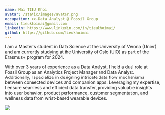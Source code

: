 ```yaml
---
name: Mai TIEU Khoi
avatar: /static/images/avatar.png
occupation: ex-Data Analyst @ Fossil Group
email: tieukhoimai@gmail.com
linkedin: https://www.linkedin.com/in/tieukhoimai/
github: https://github.com/tieukhoimai
---
```


I am a Master's student in Data Science at the University of Verona (Univr) and am currently studying at the University of Oslo (UiO) as part of the Erasmus+ program for 2024.

With over 3 years of experience as a Data Analyst, I held a dual role at Fossil Group as an Analytics Project Manager and Data Analyst. Additionally, I specialize in designing intricate data flow mechanisms between connected devices and companion apps. Leveraging my expertise, I ensure seamless and efficient data transfer, providing valuable insights into user behavior, product performance, customer segmentation, and wellness data from wrist-based wearable devices.

<p align="left">
  <a href="https://skillicons.dev">
    <img src="https://skillicons.dev/icons?i=aws,gcp,docker,figma,firebase,github,html,js,mongodb,mysql,nextjs,py,r,vscode" />
  </a>
</p>

